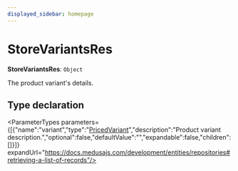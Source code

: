 ```yaml
---
displayed_sidebar: homepage
---
```



# StoreVariantsRes

 **StoreVariantsRes**: `Object`

The product variant's details.

## Type declaration

<ParameterTypes parameters={[{"name":"variant","type":"[PricedVariant](medusa.PricedVariant.mdx)","description":"Product variant description.","optional":false,"defaultValue":"","expandable":false,"children":[]}]} expandUrl="https://docs.medusajs.com/development/entities/repositories#retrieving-a-list-of-records"/>
